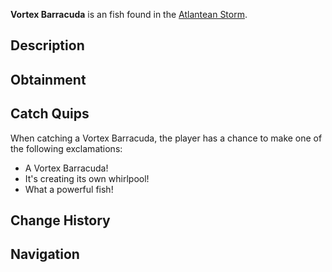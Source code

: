 {{FishInfobox
|image          = Vortex Barracuda.png
|rarity         = Unusual
|sea            = First Sea
|location       = [[Atlantean Storm]]
|sublocation    = 
|sources        = Fishing Rod
|radar_location = 
|xp             = 300
|weather        = Clear
|time           = 
|season         = Summer
|bait           = Minnow
|base_weight    = 16
|base_value     = 600
|weight_range   = 8
|base_chance    = 20
|base_resil     = 50
}}
'''Vortex Barracuda''' is an {{Rarity|Unusual}} fish found in the [[Atlantean Storm]].

== Description ==
{{Description|An aggressive predator with spiral markings and enhanced swimming muscles. These barracuda have learned to use the storm's currents to their advantage when hunting, creating their own miniature whirlpools.|Bestiary Entry}}

== Obtainment ==
{{Description|Found patrolling the storm's edge.|Bestiary Hint}}
{{Fish Availability|
Grand Reef/Atlantean Storm
|top_rods      = 
Krampus's Rod\233247.01\257397.36;
Magma Rod\222841.84\245914.85;
Plastic Rod\205696.83\226659.37;
Leviathan's Fang Rod\176461.89\179692.52;
Fast Rod\161233.88\244937.73;
Buddy Bond Rod\151886.31\194114.92;
Training Rod\108365.67\274867.79;
Flimsy Rod\130745.96\241216.39;
Ethereal Prism Rod\160819.65\134938.13;
Trident Rod\157547.94\172988.14;
Seraphic Rod\155062.88\135124.18;
No-Life Rod\154051.56\144769;
Free Spirit Rod\149800.56\164481.49;
Rod Of The Forgotten Fang\145143.74\131242.69;
Challenger's Rod\140446.82\130979.88;
Rod Of The Exalted One\132297.17\129672.28;
Rod Of The Depths\130599.11\127906.95;
Zeus Rod\128085.62\125859.58;
Verdant Shear Rod\125865.5\124957.35;
Blazebringer Rod\121599.53\126667.83;
Depthseeker Rod\115657.55\126362.22;
Avalanche Rod\104357.82\118906.08;
Volcanic Rod\103348.79\113477.3;
Steady Rod\47401.22\46484.45
|recommended   = Ethereal Prism Rod
}}

== Catch Quips ==
When catching a Vortex Barracuda, the player has a chance to make one of the following exclamations:
* A Vortex Barracuda!
* It's creating its own whirlpool!
* What a powerful fish!

== Change History ==
{{Change History|{{subst:Current Version}}}}

== Navigation ==
{{Fish Navbox|Atlantean Storm}}